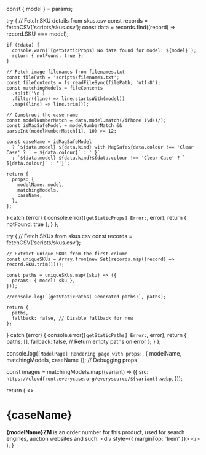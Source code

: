 
  const { model } = params;

  try {
    // Fetch SKU details from skus.csv
    const records = fetchCSV('scripts/skus.csv');
    const data = records.find((record) => record.SKU === model);

    if (!data) {
      console.warn(`[getStaticProps] No data found for model: ${model}`);
      return { notFound: true };
    }

    // Fetch image filenames from filenames.txt
    const filePath = 'scripts/filenames.txt';
    const fileContents = fs.readFileSync(filePath, 'utf-8');
    const matchingModels = fileContents
      .split('\n')
      .filter((line) => line.startsWith(model))
      .map((line) => line.trim());

    // Construct the case name
    const modelNumberMatch = data.model.match(/iPhone (\d+)/);
    const isMagSafeModel = modelNumberMatch && parseInt(modelNumberMatch[1], 10) >= 12;

    const caseName = isMagSafeModel
      ? `${data.model} ${data.kind} with MagSafe${data.colour !== 'Clear Case' ? ` — ${data.colour}` : ''}`
      : `${data.model} ${data.kind}${data.colour !== 'Clear Case' ? ` — ${data.colour}` : ''}`;

    return {
      props: {
        modelName: model,
        matchingModels,
        caseName,
      },
    };
  } catch (error) {
    console.error(`[getStaticProps] Error:`, error);
    return { notFound: true };
  }
};

  try {
    // Fetch SKUs from skus.csv
    const records = fetchCSV('scripts/skus.csv');

    // Extract unique SKUs from the first column
    const uniqueSKUs = Array.from(new Set(records.map((record) => record.SKU.trim())));

    const paths = uniqueSKUs.map((sku) => ({
      params: { model: sku },
    }));

    //console.log(`[getStaticPaths] Generated paths:`, paths);

    return {
      paths,
      fallback: false, // Disable fallback for now
    };
  } catch (error) {
    console.error(`[getStaticPaths] Error:`, error);
    return {
      paths: [],
      fallback: false, // Return empty paths on error
    };
  }
};

  console.log(`[ModelPage] Rendering page with props:`, { modelName, matchingModels, caseName }); // Debugging props

  const images = matchingModels.map((variant) => ({
    src: `https://cloudfront.everycase.org/everysource/${variant}.webp`,
  }));

  return (
    <>
      <h1 className="_mt-2 _text-4xl _font-bold _tracking-tight _text-slate-900 dark:_text-slate-100">{caseName}</h1>
      <Callout type="info" emoji="👉🏻">
        <strong>{modelName}ZM</strong> is an order number for this product, used for search engines, auction websites
        and such.
      </Callout>
      <div style={{ marginTop: '1rem' }}>
        <LightboxComponent images={images} />
      </div>
    </>
  );
}